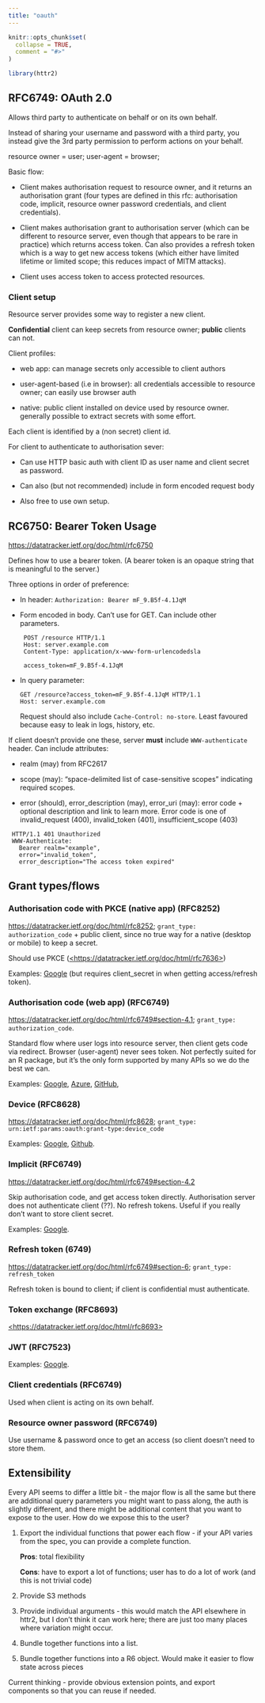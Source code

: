 ```yaml
---
title: "oauth"
---
```


```r
knitr::opts_chunk$set(
  collapse = TRUE,
  comment = "#>"
)
```

```r
library(httr2)
```

## RFC6749: OAuth 2.0

Allows third party to authenticate on behalf or on its own behalf.

Instead of sharing your username and password with a third party, you instead give the 3rd party permission to perform actions on your behalf.

resource owner = user; user-agent = browser;

Basic flow:

-   Client makes authorisation request to resource owner, and it returns an authorisation grant (four types are defined in this rfc: authorisation code, implicit, resource owner password credentials, and client credentials).

-   Client makes authorisation grant to authorisation server (which can be different to resource server, even though that appears to be rare in practice) which returns access token.
    Can also provides a refresh token which is a way to get new access tokens (which either have limited lifetime or limited scope; this reduces impact of MITM attacks).

-   Client uses access token to access protected resources.

### Client setup

Resource server provides some way to register a new client.

**Confidential** client can keep secrets from resource owner; **public** clients can not.

Client profiles:

-   web app: can manage secrets only accessible to client authors

-   user-agent-based (i.e in browser): all credentials accessible to resource owner; can easily use browser auth

-   native: public client installed on device used by resource owner.
    generally possible to extract secrets with some effort.

Each client is identified by a (non secret) client id.

For client to authenticate to authorisation sever:

-   Can use HTTP basic auth with client ID as user name and client secret as password.

-   Can also (but not recommended) include in form encoded request body

-   Also free to use own setup.

## RC6750: Bearer Token Usage

<https://datatracker.ietf.org/doc/html/rfc6750>

Defines how to use a bearer token.
(A bearer token is an opaque string that is meaningful to the server.)

Three options in order of preference:

-   In header: `Authorization: Bearer mF_9.B5f-4.1JqM`

-   Form encoded in body.
    Can't use for GET.
    Can include other parameters.

         POST /resource HTTP/1.1
         Host: server.example.com
         Content-Type: application/x-www-form-urlencodedsla

         access_token=mF_9.B5f-4.1JqM

-   In query parameter:

        GET /resource?access_token=mF_9.B5f-4.1JqM HTTP/1.1
        Host: server.example.com

    Request should also include `Cache-Control: no-store`.
    Least favoured because easy to leak in logs, history, etc.

If client doesn't provide one these, server **must** include `WWW-authenticate` header.
Can include attributes:

-   realm (may) from RFC2617

-   scope (may): "space-delimited list of case-sensitive scopes" indicating required scopes.

-   error (should), error_description (may), error_uri (may): error code + optional description and link to learn more.
    Error code is one of invalid_request (400), invalid_token (401), insufficient_scope (403)

<!-- -->

     HTTP/1.1 401 Unauthorized
     WWW-Authenticate: 
       Bearer realm="example",
       error="invalid_token",
       error_description="The access token expired"

## Grant types/flows

### Authorisation code with PKCE (native app) (RFC8252)

<https://datatracker.ietf.org/doc/html/rfc8252>; `grant_type: authorization_code` + public client, since no true way for a native (desktop or mobile) to keep a secret.

Should use PKCE ([\<https://datatracker.ietf.org/doc/html/rfc7636\>](https://datatracker.ietf.org/doc/html/rfc7636){.uri})

Examples: [Google](https://developers.google.com/identity/protocols/oauth2/native-app) (but requires client_secret in when getting access/refresh token).

### Authorisation code (web app) (RFC6749)

<https://datatracker.ietf.org/doc/html/rfc6749#section-4.1>; `grant_type: authorization_code`.

Standard flow where user logs into resource server, then client gets code via redirect.
Browser (user-agent) never sees token.
Not perfectly suited for an R package, but it's the only form supported by many APIs so we do the best we can.

Examples: [Google](https://developers.google.com/identity/protocols/oauth2/web-server), [Azure](https://docs.microsoft.com/en-us/azure/active-directory/develop/v2-oauth2-auth-code-flow), [GitHub](https://docs.github.com/en/developers/apps/building-oauth-apps/authorizing-oauth-apps#web-application-flow),

### Device (RFC8628)

<https://datatracker.ietf.org/doc/html/rfc8628>; `grant_type: urn:ietf:params:oauth:grant-type:device_code`

Examples: [Google](https://developers.google.com/identity/protocols/oauth2/limited-input-device), [Github](https://docs.github.com/en/developers/apps/building-oauth-apps/authorizing-oauth-apps#device-flow).

### Implicit (RFC6749)

<https://datatracker.ietf.org/doc/html/rfc6749#section-4.2>

Skip authorisation code, and get access token directly.
Authorisation server does not authenticate client (??).
No refresh tokens.
Useful if you really don't want to store client secret.

Examples: [Google](https://developers.google.com/identity/protocols/oauth2/javascript-implicit-flow).

### Refresh token (6749)

<https://datatracker.ietf.org/doc/html/rfc6749#section-6>; `grant_type: refresh_token`

Refresh token is bound to client; if client is confidential must authenticate.

### Token exchange (RFC8693)

[\<https://datatracker.ietf.org/doc/html/rfc8693\>](https://datatracker.ietf.org/doc/html/rfc8693){.uri}

### JWT (RFC7523)

Examples: [Google](https://developers.google.com/identity/protocols/oauth2/service-account#httprest).

### Client credentials (RFC6749)

Used when client is acting on its own behalf.

### Resource owner password (RFC6749)

Use username & password once to get an access (so client doesn't need to store them.

## Extensibility

Every API seems to differ a little bit - the major flow is all the same but there are additional query parameters you might want to pass along, the auth is slightly different, and there might be additional content that you want to expose to the user.
How do we expose this to the user?

1.  Export the individual functions that power each flow - if your API varies from the spec, you can provide a complete function.

    **Pros**: total flexibility

    **Cons**: have to export a lot of functions; user has to do a lot of work (and this is not trivial code)

2.  Provide S3 methods

3.  Provide individual arguments - this would match the API elsewhere in httr2, but I don't think it can work here; there are just too many places where variation might occur.

4.  Bundle together functions into a list.

5.  Bundle together functions into a R6 object.
    Would make it easier to flow state across pieces

Current thinking - provide obvious extension points, and export components so that you can reuse if needed.
